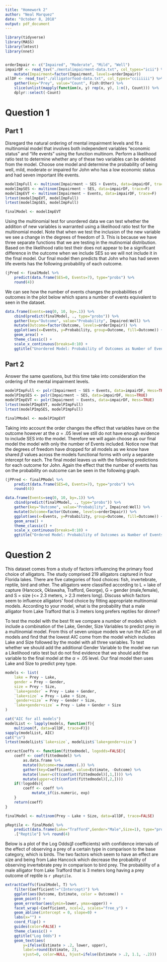 ```yaml
---
title: "Homework 2"
author: "Neal Marquez"
date: "October 8, 2018"
output: pdf_document
---
```


```R
library(tidyverse)
library(MASS)
library(lmtest)
library(nnet)


orderImpair <- c("Impaired", "Moderate", "Mild", "Well")
impairDF <- read_tsv("./mentalimpairment-data.txt", col_types="icii") %>%
    mutate(Impairment=factor(Impairment, levels=orderImpair))
allDF <- read_tsv("./alligatorfood-data.txt", col_types="cciiiiii") %>%
    gather(key="Prey", value="Count", Fish:Other) %>%
    slice(unlist(mapply(function(x, y) rep(x, y), 1:n(), Count))) %>%
    dplyr::select(-Count)
```

# Question 1

## Part 1
Disregard the natural ordering of mental impairment levels and fit a multinomial model that involves both independent variables "economic status" and "life events" using the function multinom. Perform a likelihood ratio test to determine whether any of these two variables can be deleted from the model. Choose one model and determine the probability of being well, mild, moderate or impaired for John who has a low economic status and had seven important life events.

```R
modelImpFull <- multinom(Impairment ~ SES + Events, data=impairDF, trace=F)
modelImpSES <- multinom(Impairment ~ SES, data=impairDF, trace=F)
modelImpEVT <- multinom(Impairment ~ Events, data=impairDF, trace=F)
lrtest(modelImpEVT, modelImpFull)
lrtest(modelImpSES, modelImpFull)

finalModel <- modelImpEVT
```

Using the multinomial test for unordered data we can test whether the addition of new variables is warranted using a likelihood ratio test for the multinomial model. Note that when we test the inclusion of the new variable we see a change in the degrees of freedom of 3. This is because we have three separate functions that we are testing in the mutinomial distribution. Based on the likelihood ratio test their does not appear to be a significant difference in the outcome when we include SES so we will not include it in the final model. Our final model then predicts that John who has had seven life events has the following probability of each outcome.

```R
(jPred <- finalModel %>%
    predict(data.frame(SES=0, Events=7), type="probs") %>%
    round(4))
```

We can see how the number of events changes the probabilities of outcomes in the plot below which spans a number of events equivalent to seen in the dataset.

```R
data.frame(Events=seq(0, 10, by=.1)) %>%
    cbind(predict(finalModel, ., type="probs")) %>%
    gather(key="Outcome", value="Probability", Impaired:Well) %>%
    mutate(Outcome=factor(Outcome, levels=orderImpair)) %>%
    ggplot(aes(x=Events, y=Probability, group=Outcome, fill=Outcome)) +
    geom_area() +
    theme_classic() +
    scale_x_continuous(breaks=0:10) +
    ggtitle("Unordered Model: Probability of Outcomes as Number of Events Changes")

```

## Part 2

Answer the same questions, but this time take into consideration the ordering of the mental impairment levels.

```R
modelPImpFull <- polr(Impairment ~ SES + Events, data=impairDF, Hess=TRUE)
modelPImpSES <- polr(Impairment ~ SES, data=impairDF, Hess=TRUE)
modelPImpEVT <- polr(Impairment ~ Events, data=impairDF, Hess=TRUE)
lrtest(modelPImpEVT, modelPImpFull)
lrtest(modelPImpSES, modelPImpFull)

finalPModel <- modelPImpEVT
```

Taking into account the order changes the effect that variables have on the outcome however at the $\alpha=.05$ level we still do not have enough evidence to include SES into the model. Therefore we will again choose as our final model the model with only the number of Events included. Notice now that the degrees of freedom have dropped for all models as we know have shared $\beta$ values across the models functional forms with only a separate intercept for each. The final model leaves us with the following predictions for each outcome for John. Again the effect that the number of events has on the probability on outcome can be seen in the following graph.

```R
(jPPred <- finalPModel %>%
    predict(data.frame(SES=0, Events=7), type="probs") %>%
    round(4))
```

```R
data.frame(Events=seq(0, 10, by=.1)) %>%
    cbind(predict(finalPModel, ., type="probs")) %>%
    gather(key="Outcome", value="Probability", Impaired:Well) %>%
    mutate(Outcome=factor(Outcome, levels=orderImpair)) %>%
    ggplot(aes(x=Events, y=Probability, group=Outcome, fill=Outcome)) +
    geom_area() +
    theme_classic() +
    scale_x_continuous(breaks=0:10) +
    ggtitle("Ordered Model: Probability of Outcomes as Number of Events Changes")

```

# Question 2

This dataset comes from a study of factors influencing the primary food choice of alligators. The study comprised 219 alligators captured in four Florida lakes. There are five categories of food choices: fish, invertebrate, reptile, bird and other. The alligators were classified according to L = lake of capture (Hancock, Oklawaha, Trafford, George), G = gender (male,female), and S = size (<= 2.3 meters, > 2.3 meters long). Discuss which factors seem to influence alligators’ food choice by fitting appropriate multinomial models. According to your model, what is the probability that a male alligator from Lake Trafford that is 3 meters long prefers reptiles for dinner?

To test the model with the best fit we compare a number of models which include a combination of the Lake, Gender, Size Variables to predict prey in a multinomial model. From this of seven unique models we run the AIC on all models and find that the lowest AIC come from the model which includes Lake and Size followed by the model with all three variables. To test whether we should add the additional Gender Variable to the model we run a Likelihood ratio test but do not find evidence that we should add the variable to the final model at the $\alpha = .05$ level. Our final model then uses Lake and Size to predict prey type.

```R
models <- list(
    lake = Prey ~ Lake,
    gender = Prey ~ Gender,
    size = Prey ~ Size,
    `lake+gender` = Prey ~ Lake + Gender,
    `lake+size` = Prey ~ Lake + Size,
    `gender+size` = Prey ~ Gender + Size,
    `lake+gender+size` = Prey ~ Lake + Gender + Size
)

cat("AIC for all models")
modelList <- lapply(models, function(f){
    multinom(f, data=allDF, trace=F)})
sapply(modelList, AIC)
cat("\n")
lrtest(modelList$`lake+size`, modelList$`lake+gender+size`)

extractCoeffs <- function(fittedmodel, logodds=FALSE){
    coeff <- coef(fittedmodel) %>%
        as.data.frame %>%
        mutate(Outcome=row.names(.)) %>%
        gather(key=Coefficient, value=Estimate, -Outcome) %>%
        mutate(lower=c(t(confint(fittedmodel)[,1,]))) %>%
        mutate(upper=c(t(confint(fittedmodel)[,2,])))
    if(!logodds){
        coeff <- coeff %>%
            mutate_if(is.numeric, exp)
    }
    return(coeff)
}

finalModel <- multinom(Prey ~ Lake + Size, data=allDF, trace=FALSE)

pReptile <- finalModel %>%
    predict(data.frame(Lake="Trafford",Gender="Male",Size=1), type="probs") %>%
    .["Reptile"] %>% round(4)
```

Below is a plot of the Log Odds($\beta$ coefficients) with confidence intervals  of the effect of observing a prey of a certain type in comparison to the base category, which is birds. The two factors which seem to have an effect are size and being from Lake Hancock which decrease the probability of observing invertebrate prey in comparison to bird prey. The probability of a male alligator from Lake Trafford that is 3 meters long having a prey outcome of reptile is `r pReptile`.

```R
extractCoeffs(finalModel, T) %>%
    filter(Coefficient!="(Intercept)") %>%
    ggplot(aes(Outcome, Estimate, color = Outcome)) +   
    geom_point() +
    geom_errorbar(aes(ymin=lower, ymax=upper)) +
    facet_wrap(~Coefficient, ncol=2, scales="free_y") +
    geom_abline(intercept = 0, slope=0) +
    labs(x="") +
    coord_flip() +
    guides(color=FALSE) +
    theme_classic() +
    ggtitle("Log Odds") +
    geom_text(aes(
        y=ifelse(Estimate > .2, lower, upper), 
        label=round(Estimate, 2), 
        vjust=0, color=NULL, hjust=ifelse(Estimate > .2, 1.1, -.2)))
```
